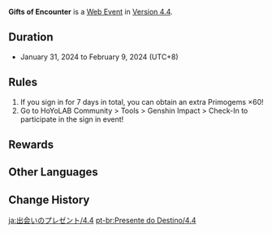 {{Event
|name              = Gifts of Encounter 2024-01-31
|image             = Gifts of Encounter 2024-01-31.png
|type              = Web
|group             = Login
|time_known        = yes
|time_start        = 2024-01-31 00:00:00
|time_start_offset = GMT+8
|time_end          = 2024-02-09 23:59:59
|time_end_offset   = GMT+8
|link              = 
|link2             = https://act.hoyolab.com/ys/event/signin-sea-v3/index.html?act_id=e202102251931481
|link2name         = Daily Check-In Website
}}
'''Gifts of Encounter''' is a [[Web Event]] in [[Version 4.4]].

==Duration==
* January 31, 2024 to February 9, 2024 (UTC+8)

==Rules==
# If you sign in for 7 days in total, you can obtain an extra Primogems ×60!
# Go to HoYoLAB Community > Tools > Genshin Impact > Check-In to participate in the sign in event!

==Rewards==
{{Card List|delim=;|show_caption=1|1=
Adventurer's Experience*3;
Primogem*20;
Mora*10,000;
Primogem*20;
Hero's Wit*3;
Primogem*20;
Fine Enhancement Ore*3;
}}

==Other Languages==
{{Other Languages|Gifts of Encounter}}

==Change History==
{{Change History|4.4}}

[[ja:出会いのプレゼント/4.4]]
[[pt-br:Presente do Destino/4.4]]